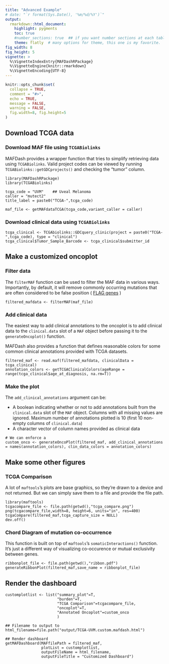 ```yaml
---
title: "Advanced Example"
# date: "`r format(Sys.Date(), '%m/%d/%Y')`"
output: 
  rmarkdown::html_document:
    highlight: pygments
    toc: true
    #number_sections: true  ## if you want number sections at each table header
    theme: flatly  # many options for theme, this one is my favorite.
fig_width: 8 
fig_height: 5 
vignette: >
  %\VignetteIndexEntry{MAFDashRPackage}
  %\VignetteEngine{knitr::rmarkdown}
  %\VignetteEncoding{UTF-8}
---
```


```r
knitr::opts_chunk$set(
  collapse = TRUE,
  comment = "#>",
  echo = TRUE,
  message = FALSE,
  warning = FALSE,
  fig.width=8, fig.height=5
)
```

## Download TCGA data

### Download MAF file using `TCGABiolinks`
MAFDash provides a wrapper function that tries to simplify retrieving data using `TCGABiolinks`.  Valid project codes can be viewed by running `TCGABiolinks::getGDCprojects()` and checking the "tumor" column.
```
library(MAFDashRPackage)
library(TCGABiolinks)

tcga_code = "UVM"    ## Uveal Melanoma
caller = "mutect2"
title_label = paste0("TCGA-",tcga_code)

maf_file <- getMAFdataTCGA(tcga_code,variant_caller = caller)
```

### Download clinical data using `TCGABiolinks`
```
tcga_clinical <- TCGAbiolinks::GDCquery_clinic(project = paste0("TCGA-",tcga_code), type = "clinical")
tcga_clinical$Tumor_Sample_Barcode <- tcga_clinical$submitter_id
```

## Make a customized oncoplot
### Filter data
The `filterMAF` function can be used to filter the MAF data in various ways.  Importantly, by default, it will remove commonly occurring mutations that are often considered to be false position ( [FLAG genes](https://bmcmedgenomics.biomedcentral.com/articles/10.1186/s12920-014-0064-y) )
```
filtered_mafdata <- filterMAF(maf_file)
```

### Add clinical data
The easiest way to add clinical annotations to the oncoplot is to add clinical data to the `clinical.data` slot of a `MAF` object before passing it to the `generateOncoplot()` function.

MAFDash also provides a function that defines reasonable colors for some common clinical annotations provided with TCGA datasets.

```
filtered_maf <- read.maf(filtered_mafdata, clinicalData = tcga_clinical)
annotation_colors <- getTCGAClinicalColors(ageRange = range(tcga_clinical$age_at_diagnosis, na.rm=T))
```

### Make the plot
The `add_clinical_annotations` argument can be:

- A boolean indicating whether or not to add annotations built from the `clinical.data` slot of the `MAF` object.  Columns with all missing values are ignored. Maximum number of annotations plotted is 10 (first 10 non-empty columns of `clinical.data`)
- A character vector of column names provided as clinical data
```
# We can enforce a
custom_onco <- generateOncoPlot(filtered_maf, add_clinical_annotations = names(annotation_colors), clin_data_colors = annotation_colors)
```


## Make some other figures
### TCGA Comparison
A lot of `maftools`'s plots are base graphics, so they're drawn to a device and not returned.  But we can simply save them to a file and provide the file path.
```
library(maftools)
tcgacompare_file <- file.path(getwd(),"tcga_compare.png")
png(tcgacompare_file,width=8, height=6, units="in", res=400)
tcgaCompare(filtered_maf,tcga_capture_size = NULL)
dev.off()
```

### Chord Diagram of mutation co-occurrence
This function is built on top of `maftools`'s `somaticInteractions()` function. It's just a different way of visualizing co-occurence or mutual exclusivity between genes.
```
ribbonplot_file <- file.path(getwd(),"ribbon.pdf")
generateRibbonPlot(filtered_maf,save_name = ribbonplot_file)
```

## Render the dashboard
```
customplotlist <- list("summary_plot"=T,
                       "burden"=T,
                       "TCGA Comparison"=tcgacompare_file,
                       "oncoplot"=T,
                       "Annotated Oncoplot"=custom_onco
                       )

## Filename to output to
html_filename=file.path("output/TCGA-UVM.custom.mafdash.html")

## Render dashboard
getMAFDashboard(MAFfilePath = filtered_maf,
                plotList = customplotlist,
                outputFileName = html_filename, 
                outputFileTitle = "Customized Dashboard")


```

